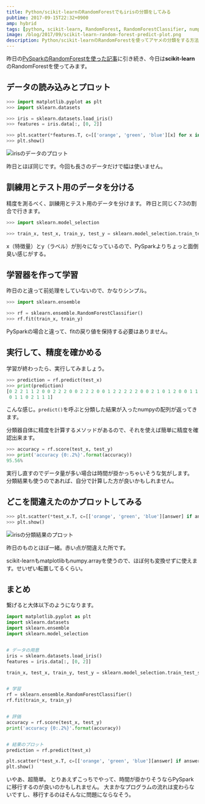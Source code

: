 ```yaml
---
title: Python/scikit-learnのRandomForestでもirisの分類をしてみる
pubtime: 2017-09-15T22:32+0900
amp: hybrid
tags: [python, scikit-learn, RandomForest, RandomForestClassifier, numpy, matplotlib]
image: /blog/2017/09/scikit-learn-random-forest-predict-plot.png
description: Python/scikit-learnのRandomForestを使ってアヤメの分類をする方法です。かなりシンプルに実装出来るようです。
---
```


昨日の[PySparkのRandomForestを使った記事](/blog/2017/09/python-pyspark-random-forest-classifier-with-numpy.html)に引き続き、今日は**scikit-learn**のRandomForestを使ってみます。

## データの読み込みとプロット
``` python
>>> import matplotlib.pyplot as plt
>>> import sklearn.datasets

>>> iris = sklearn.datasets.load_iris()
>>> features = iris.data[:, [0, 2]]

>>> plt.scatter(*features.T, c=[['orange', 'green', 'blue'][x] for x in iris.target])
>>> plt.show()
```

![irisのデータのプロット](/blog/2017/09/pyspark-randomforest-raw-plot.png "366x252")

昨日とほぼ同じです。今回も長さのデータだけで幅は使いません。

## 訓練用とテスト用のデータを分ける
精度を測るべく、訓練用とテスト用のデータを分けます。
昨日と同じく7:3の割合で行きます。

``` python
>>> import sklearn.model_selection

>>> train_x, test_x, train_y, test_y = sklearn.model_selection.train_test_split(features, iris.target, test_size=0.3)
```

x（特徴量）とy（ラベル）が別々になっているので、PySparkよりちょっと面倒臭い感じがする。

## 学習器を作って学習
昨日のと違って前処理をしていないので、かなりシンプル。

``` python
>>> import sklearn.ensemble

>>> rf = sklearn.ensemble.RandomForestClassifier()
>>> rf.fit(train_x, train_y)
```

PySparkの場合と違って、fitの戻り値を保持する必要はありません。

## 実行して、精度を確かめる
学習が終わったら、実行してみましょう。

``` python
>>> prediction = rf.predict(test_x)
>>> print(prediction)
[0 2 2 1 1 2 0 0 2 2 2 0 0 2 2 2 0 0 1 2 2 2 2 2 0 0 2 1 0 1 2 0 0 1 1 1 0
 0 1 1 0 2 1 1 1]
```
こんな感じ。`predict()`を呼ぶと分類した結果が入ったnumpyの配列が返ってきます。

分類器自体に精度を計算するメソッドがあるので、それを使えば簡単に精度を確認出来ます。
``` python
>>> accuracy = rf.score(test_x, test_y)
>>> print('accuracy {0:.2%}'.format(accuracy))
95.56%
```

実行し直すのでデータ量が多い場合は時間が掛かっちゃいそうな気がします。
分類結果も使うのであれば、自分で計算した方が良いかもしれません。

## どこを間違えたのかプロットしてみる
``` python
>>> plt.scatter(*test_x.T, c=[['orange', 'green', 'blue'][answer] if answer == predict else 'red' for answer, predict in zip(test_y, prediction)])
>>> plt.show()
```

![irisの分類結果のプロット](/blog/2017/09/scikit-learn-random-forest-predict-plot.png "366x252")

昨日のものとほぼ一緒。赤い点が間違えた所です。

scikit-learnもmatplotlibもnumpy.arrayを使うので、ほぼ何も変換せずに使えます。せいぜい転置してるくらい。

## まとめ
繋げると大体以下のようになります。

``` python
import matplotlib.pyplot as plt
import sklearn.datasets
import sklearn.ensemble
import sklearn.model_selection


# データの用意
iris = sklearn.datasets.load_iris()
features = iris.data[:, [0, 2]]

train_x, test_x, train_y, test_y = sklearn.model_selection.train_test_split(features, iris.target, test_size=0.3)


# 学習
rf = sklearn.ensemble.RandomForestClassifier()
rf.fit(train_x, train_y)


# 評価
accuracy = rf.score(test_x, test_y)
print('accuracy {0:.2%}'.format(accuracy))


# 結果のプロット
prediction = rf.predict(test_x)

plt.scatter(*test_x.T, c=[['orange', 'green', 'blue'][answer] if answer == predict else 'red' for answer, predict in zip(test_y, prediction)])
plt.show()
```

いやあ、超簡単。
とりあえずこっちでやって、時間が掛かりそうならPySparkに移行するのが良いのかもしれません。
大まかなプログラムの流れは変わらないですし、移行するのはそんなに問題にならなそう。
